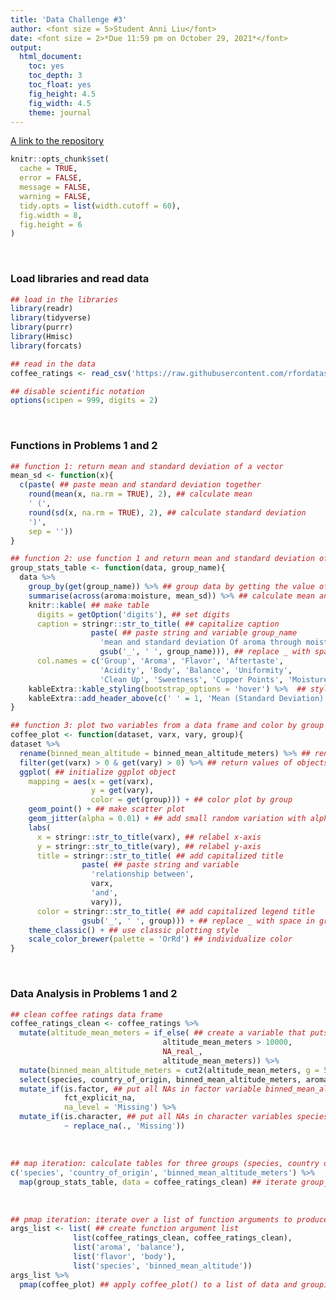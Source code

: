 ```yaml
---
title: 'Data Challenge #3'
author: <font size = 5>Student Anni Liu</font>
date: <font size = 2>*Due 11:59 pm on October 29, 2021*</font>
output:
  html_document:
    toc: yes
    toc_depth: 3
    toc_float: yes
    fig_height: 4.5
    fig_width: 4.5
    theme: journal
---
```


[A link to the repository](https://github.com/anniliu1/DSI_Data_Challenge_3.git)

```r
knitr::opts_chunk$set(
  cache = TRUE,
  error = FALSE,
  message = FALSE,
  warning = FALSE,
  tidy.opts = list(width.cutoff = 60),
  fig.width = 8,
  fig.height = 6
)
```

\

### Load libraries and read data
```r
## load in the libraries 
library(readr)  
library(tidyverse)
library(purrr)
library(Hmisc)
library(forcats)

## read in the data 
coffee_ratings <- read_csv('https://raw.githubusercontent.com/rfordatascience/tidytuesday/master/data/2020/2020-07-07/coffee_ratings.csv')

## disable scientific notation 
options(scipen = 999, digits = 2)
```

\

### Functions in Problems 1 and 2
```r
## function 1: return mean and standard deviation of a vector
mean_sd <- function(x){
  c(paste( ## paste mean and standard deviation together
    round(mean(x, na.rm = TRUE), 2), ## calculate mean
    ' (', 
    round(sd(x, na.rm = TRUE), 2), ## calculate standard deviation
    ')',
    sep = ''))
}

## function 2: use function 1 and return mean and standard deviation of aroma through moisture over a specific grouping as a table
group_stats_table <- function(data, group_name){
  data %>%
    group_by(get(group_name)) %>% ## group data by getting the value of object group_name 
    summarise(across(aroma:moisture, mean_sd)) %>% ## calculate mean and standard deviation across aroma to moisture using mean_sd()
    knitr::kable( ## make table
      digits = getOption('digits'), ## set digits
      caption = stringr::str_to_title( ## capitalize caption
                  paste( ## paste string and variable group_name
                    'mean and standard deviation Of aroma through moisture by', 
                    gsub('_', ' ', group_name))), ## replace _ with space in group name
      col.names = c('Group', 'Aroma', 'Flavor', 'Aftertaste', 
                    'Acidity', 'Body', 'Balance', 'Uniformity',
                    'Clean Up', 'Sweetness', 'Cupper Points', 'Moisture')) %>% ## make pleasing column names
    kableExtra::kable_styling(bootstrap_options = 'hover') %>%  ## stylize table
    kableExtra::add_header_above(c(' ' = 1, 'Mean (Standard Deviation)' = 11)) ## add a header
}

## function 3: plot two variables from a data frame and color by group
coffee_plot <- function(dataset, varx, vary, group){
dataset %>%
  rename(binned_mean_altitude = binned_mean_altitude_meters) %>% ## rename binned_mean_altitude_meters
  filter(get(varx) > 0 & get(vary) > 0) %>% ## return values of objects varx and vary; remove outliers
  ggplot( ## initialize ggplot object
    mapping = aes(x = get(varx),
                  y = get(vary),
                  color = get(group))) + ## color plot by group
    geom_point() + ## make scatter plot
    geom_jitter(alpha = 0.01) + ## add small random variation with alpha blending
    labs(
      x = stringr::str_to_title(varx), ## relabel x-axis
      y = stringr::str_to_title(vary), ## relabel y-axis
      title = stringr::str_to_title( ## add capitalized title
                paste( ## paste string and variable
                  'relationship between', 
                  varx, 
                  'and', 
                  vary)), 
      color = stringr::str_to_title( ## add capitalized legend title
                gsub('_', ' ', group))) + ## replace _ with space in group name
    theme_classic() + ## use classic plotting style
    scale_color_brewer(palette = 'OrRd') ## individualize color
}
```

\

### Data Analysis in Problems 1 and 2
```r
## clean coffee ratings data frame
coffee_ratings_clean <- coffee_ratings %>% 
  mutate(altitude_mean_meters = if_else( ## create a variable that puts all impossible values as NA
                                  altitude_mean_meters > 10000,
                                  NA_real_,
                                  altitude_mean_meters)) %>%
  mutate(binned_mean_altitude_meters = cut2(altitude_mean_meters, g = 5)) %>% ## cut altitude_mean_meters into five intervals 
  select(species, country_of_origin, binned_mean_altitude_meters, aroma:moisture) %>% ## select necessary variables for table production 
  mutate_if(is.factor, ## put all NAs in factor variable binned_mean_altitude_meters as Missing
            fct_explicit_na,
            na_level = 'Missing') %>%
  mutate_if(is.character, ## put all NAs in character variables species and country_of_origin as Missing
            ~ replace_na(., 'Missing'))
```

\

```r
## map iteration: calculate tables for three groups (species, country of origin, binned mean altitude in meters) in one step
c('species', 'country_of_origin', 'binned_mean_altitude_meters') %>%
  map(group_stats_table, data = coffee_ratings_clean) ## iterate group_stats_table() with cleaned data and three group names
```

\

```r
## pmap iteration: iterate over a list of function arguments to produce two plots
args_list <- list( ## create function argument list
              list(coffee_ratings_clean, coffee_ratings_clean), 
              list('aroma', 'balance'),
              list('flavor', 'body'),
              list('species', 'binned_mean_altitude'))
args_list %>%
  pmap(coffee_plot) ## apply coffee_plot() to a list of data and grouping names  
```


